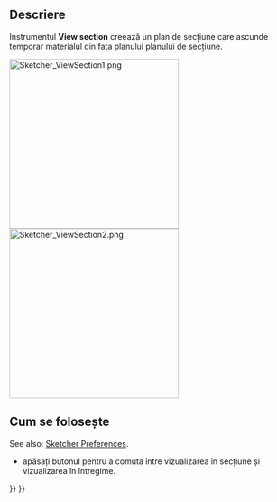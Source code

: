 <languages/>

{{Docnav
|[[Sketcher_ViewSketch|Align View to Sketch]]
|[[Sketcher_Grid|Toggle Grid]]
|[[Sketcher_Workbench|Sketcher]]
|IconL=Sketcher_ViewSketch.svg
|IconR=Sketcher_Grid.svg‎
|IconC=Workbench_Sketcher.svg
}}

<div class="mw-translate-fuzzy">
{{GuiCommand/ro
|Name=Sketcher ViewSection
|Name/ro=Sketcher ViewSection
|MenuLocation=Sketch → View section
|Workbenches=[[Sketcher Workbench|Sketcher]], [[PartDesign Workbench|PartDesign]] 
|Version=0.18
}}
</div>

<span id="Description"></span>
==Descriere==

<div class="mw-translate-fuzzy">
Instrumentul '''View section''' creează un plan de secțiune care ascunde temporar materialul din fața planului planului de secțiune.
</div>

[[File:Sketcher ViewSection1.png|300px]] [[File:Sketcher ViewSection2.png|300px]]
{{Caption|Partially hidden sketch and fully visible sketch}}

<span id="Usage"></span>
<div class="mw-translate-fuzzy">
== Cum se folosește ==
</div>

See also: [[Sketcher_Preferences#Display|Sketcher Preferences]].

<div class="mw-translate-fuzzy">
* apăsați butonul {{KEY|[[File:Sketcher ViewSection.png|24px]] '''View section'''}} pentru a comuta între vizualizarea în secțiune  și vizualizarea în întregime.
</div>


{{Docnav
|[[Sketcher_ViewSketch|Align View to Sketch]]
|[[Sketcher_Grid|Toggle Grid]]
|[[Sketcher_Workbench|Sketcher]]
|IconL=Sketcher_ViewSketch.svg
|IconR=Sketcher_Grid.svg‎
|IconC=Workbench_Sketcher.svg
}}

{{Sketcher_Tools_navi{{#translation:}}}}
{{Userdocnavi{{#translation:}}}}